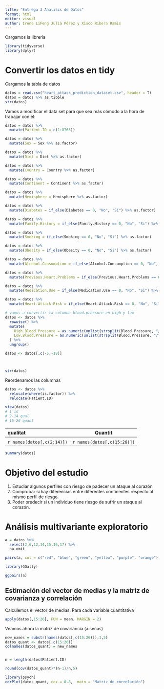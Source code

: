 ```yaml
---
title: "Entrega 3 Análisis de Datos"
format: html
editor: visual
author: Irene LiFeng Julià Pérez y Xisco Ribera Ramis
---
```


Cargamos la librería

```r
library(tidyverse)
library(dplyr)
```

# Convertir los datos en tidy

Cargamos la tabla de datos

```r
datos = read.csv("heart_attack_prediction_dataset.csv", header = T)
datos = datos %>% as.tibble
str(datos)
```

Vamos a modificar el data set para que sea más cómodo a la hora de trabajar con él:

```r
datos = datos %>% 
  mutate(Patient.ID = c(1:8763))

datos = datos %>% 
  mutate(Sex = Sex %>% as.factor)

datos = datos %>% 
  mutate(Diet = Diet %>% as.factor)

datos = datos %>% 
  mutate(Country = Country %>% as.factor)

datos = datos %>% 
  mutate(Continent = Continent %>% as.factor)

datos = datos %>% 
  mutate(Hemisphere = Hemisphere %>% as.factor)

datos = datos %>% 
  mutate(Diabetes = if_else(Diabetes == 0, "No", "Si") %>% as.factor)

datos = datos %>% 
  mutate(Family.History = if_else(Family.History == 0, "No", "Si") %>% as.factor)

datos = datos %>% 
  mutate(Smoking = if_else(Smoking == 0, "No", "Si") %>% as.factor)

datos = datos %>% 
  mutate(Obesity = if_else(Obesity == 0, "No", "Si") %>% as.factor)

datos = datos %>% 
  mutate(Alcohol.Consumption = if_else(Alcohol.Consumption == 0, "No", "Si") %>% as.factor)

datos = datos %>% 
  mutate(Previous.Heart.Problems = if_else(Previous.Heart.Problems == 0, "No", "Si") %>% as.factor)

datos = datos %>% 
  mutate(Medication.Use = if_else(Medication.Use == 0, "No", "Si") %>% as.factor)

datos = datos %>% 
  mutate(Heart.Attack.Risk = if_else(Heart.Attack.Risk == 0, "No", "Si") %>% as.factor)

# vamos a convertir la columna blood.pressure en high y low
datos <- datos %>%
  rowwise() %>%
  mutate(
    High.Blood.Pressure = as.numeric(unlist(strsplit(Blood.Pressure, "/"))[1]),
    Low.Blood.Pressure = as.numeric(unlist(strsplit(Blood.Pressure, "/"))[2])
  ) %>%
  ungroup()

datos <- datos[,c(-5,-18)]



str(datos)

```

Reordenamos las columnas

```r

datos <- datos %>%
  relocate(where(is.factor)) %>% 
  relocate(Patient.ID)

view(datos)
# 1 id
# 2-14 qual
# 15-26 quant
```

::: center
| qualitat                   |           Quantit           |
|:---------------------------|:---------------------------:|
|                            |                             |
| `r names(datos[,c(2:14)])` | `r names(datos[,c(15:26)])` |
:::

```r
summary(datos)
```

# Objetivo del estudio

1.  Estudiar algunos perfiles con riesgo de padecer un ataque al corazón
2.  Comprobar si hay diferencias entre diferentes continentes respecto al mismo perfil de riesgo.
3.  Poder predecir si un individuo tiene riesgo de sufrir un ataque al corazón.

# Análisis multivariante exploratorio

```r

a = datos %>% 
  select(2,6,12,14,15,16,17) %>% 
  na.omit

pairs(a, col = c("red", "blue", "green", "yellow", "purple", "orange")[as.integer(a$Continent)],pch=18)

library(GGally)

ggpairs(a)


```

## Estimación del vector de medias y la matriz de covarianza y correlación

Calculemos el vector de medias. Para cada variable cuantitativa

```r

apply(datos[,15:26], FUN = mean, MARGIN = 2)

```

Veamos ahora la matriz de covariancia (a secas)
```r
new_names = substr(names(datos[,c(15:26)]),1,5)
datos_quant <- datos[,c(15:26)]
colnames(datos_quant) = new_names


n = length(datos$Patient.ID)

round(cov(datos_quant)*(n-1)/n,5)

```

```r
library(psych)
corPlot(datos_quant, cex = 0.8,  main = "Matriz de correlación")

```








